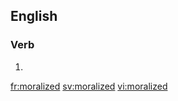 ==English==

===Verb===
{{head|en|verb form}}

# {{en-past of|moralize}}

[[fr:moralized]]
[[sv:moralized]]
[[vi:moralized]]